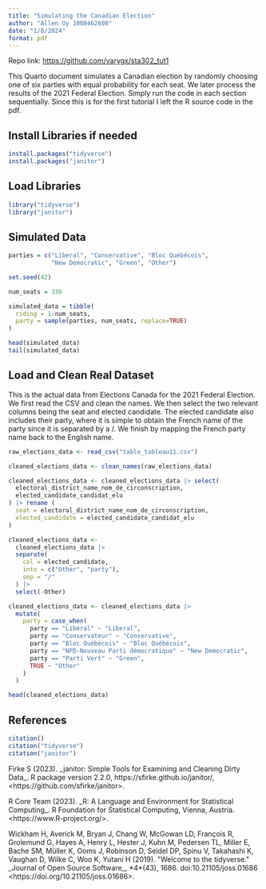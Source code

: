 ```yaml
---
title: "Simulating the Canadian Election"
author: "Allen Uy 1008462600"
date: "1/8/2024"
format: pdf
---
```


Repo link: [https://github.com/varygx/sta302_tut1](https://github.com/varygx/sta302_tut1")

This Quarto document simulates a Canadian election by randomly choosing one of six parties with equal probability for each seat. We later process the results of the 2021 Federal Election. Simply run the code in each section sequentially. Since this is for the first tutorial I left the R source code in the pdf.

## Install Libraries if needed

```r
install.packages("tidyverse")
install.packages("janitor")
```

## Load Libraries

```r
library("tidyverse")
library("janitor")
```

## Simulated Data

```r
parties = c("Liberal", "Conservative", "Bloc Québécois", 
            "New Democratic", "Green", "Other")

set.seed(42)

num_seats = 338

simulated_data = tibble(
  riding = 1:num_seats,
  party = sample(parties, num_seats, replace=TRUE)
)

head(simulated_data)
tail(simulated_data)
```

## Load and Clean Real Dataset

This is the actual data from Elections Canada for the 2021 Federal Election. We first read the CSV and clean the names. We then select the two relevant columns being the seat and elected candidate. The elected candidate also includes their party, where it is simple to obtain the French name of the party since it is separated by a /. We finish by mapping the French party name back to the English name.

```r
raw_elections_data <- read_csv("table_tableau11.csv")
```

```r
cleaned_elections_data <- clean_names(raw_elections_data)

cleaned_elections_data <- cleaned_elections_data |> select(
  electoral_district_name_nom_de_circonscription,
  elected_candidate_candidat_elu
) |> rename (
  seat = electoral_district_name_nom_de_circonscription,
  elected_candidate = elected_candidate_candidat_elu
)

cleaned_elections_data <-
  cleaned_elections_data |>
  separate(
    col = elected_candidate,
    into = c("Other", "party"),
    sep = "/"
  ) |>
  select(-Other)

cleaned_elections_data <- cleaned_elections_data |>
  mutate(
    party = case_when(
      party == "Libéral" ~ "Liberal",
      party == "Conservateur" ~ "Conservative",
      party == "Bloc Québécois" ~ "Bloc Québécois",
      party == "NPD-Nouveau Parti démocratique" ~ "New Democratic",
      party == "Parti Vert" ~ "Green",
      TRUE ~ "Other"
    )
  )

head(cleaned_elections_data)
```

## References

```r
citation()
citation("tidyverse")
citation("janitor")
```

Firke S (2023). \_janitor: Simple Tools for Examining and Cleaning Dirty Data\_. R package version 2.2.0, https://sfirke.github.io/janitor/, \<https://github.com/sfirke/janitor\>.

R Core Team (2023). \_R: A Language and Environment for Statistical Computing\_. R Foundation for Statistical Computing, Vienna, Austria. \<https://www.R-project.org/\>.

Wickham H, Averick M, Bryan J, Chang W, McGowan LD, François R, Grolemund G, Hayes A, Henry L, Hester J, Kuhn M, Pedersen TL, Miller E, Bache SM, Müller K, Ooms J, Robinson D, Seidel DP, Spinu V, Takahashi K, Vaughan D, Wilke C, Woo K, Yutani H (2019). \"Welcome to the tidyverse.\" \_Journal of Open Source Software\_, \*4\*(43), 1686. doi:10.21105/joss.01686 \<https://doi.org/10.21105/joss.01686\>.\
